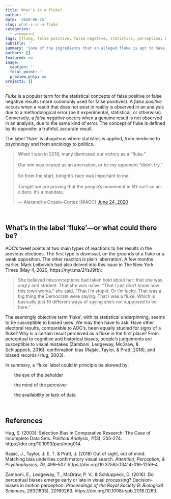 ```yaml
---
title: What's in a fluke?
author: ''
date: '2020-06-25'
slug: what-s-in-a-fluke
categories:
  - viewpoint
tags: [fluke, false positive, false negative, statistics, perception, bias]
subtitle: ''
summary: 'Some of the ingredients that an alleged fluke is apt to have are: the eye of the beholder, the mind of the perceiver, the voice of the voiceful.'
authors: []
featured: no
image:
  caption: ''
  focal_point: ''
  preview_only: no
projects: []
---
```



*Fluke* is a popular term for the statistical concepts of false positive or false negative results (more commonly used for false positives). A *false positive* occurs when a result that does not exist in reality is observed in an analysis due to a methodological error (be it experimental, statistical, or otherwise). Conversely, a *false negative* occurs when a genuine result is not observed in an analysis, due to the same kind of error. The concept of fluke is defined by its opposite: a truthful, accurate result.

The label 'fluke' is ubiquitous where statistics is applied, from medicine to psychology and from sociology to politics.

<blockquote class="twitter-tweet"><p lang="en" dir="ltr">When I won in 2018, many dismissed our victory as a “fluke.”<br><br>Our win was treated as an aberration, or bc my opponent “didn’t try.”<br><br>So from the start, tonight’s race was important to me.<br><br>Tonight we are proving that the people’s movement in NY isn’t an accident. It‘s a mandate.</p>&mdash; Alexandria Ocasio-Cortez (@AOC) <a href="https://twitter.com/AOC/status/1275618050134474761?ref_src=twsrc%5Etfw">June 24, 2020</a></blockquote> <script async src="https://platform.twitter.com/widgets.js" charset="utf-8"></script>

<br>

## What's in the label 'fluke'---or what could there be?

AOC's tweet points at two main types of reactions to her results in the previous elections. The first type is dismissal, on the grounds of a fluke or a weak opposition. The other reaction is plain 'aberration'. A few months earlier, Mark Leibovich had also delved into this issue in The New York Times (May 4, 2020, https://nyti.ms/2YsJ9fb):

> She believed misconceptions had taken hold about her: that she was angry and strident. That she was naïve. “That I just don’t know how this town works,” she said. “That I’m stupid. Or I’m lucky. That was a big thing the Democrats were saying. That I was a fluke. Which is basically just 10 different ways of saying she’s not supposed to be here.”

The seemingly objective term 'fluke', with its statistical underpinning, seems to be susceptible to biased uses. We may then have to ask: Have other electoral results, comparable to AOC's, been equally studied for signs of a fluke? Why is a certain result perceived as a fluke in the first place? From perceptual to cognitive and historical biases, people's judgements  are susceptible to visual mistakes (Zamboni, Ledgeway, McGraw, & Schluppeck, 2016), confirmation bias (Rajsic, Taylor, & Pratt, 2018), and biased records (Hug, 2003).

In summary, a 'fluke' label could in principle be skewed by:

<div style = 'padding-left: 20px;'>

<i class="fas fa-eye"></i> &nbsp; the eye of the beholder

<i class="fas fa-brain"></i> &nbsp; the mind of the perceiver

<i class="far fa-newspaper"></i> &nbsp; the availability or lack of data

</div>

<br>

## References

Hug, S. (2003). Selection Bias in Comparative Research: The Case of Incomplete Data Sets. *Political Analysis, 11*(3), 255-274. https://doi.org/10.1093/pan/mpg014.

Rajsic, J., Taylor, J. E. T. & Pratt, J. (2018) Out of sight, out of mind: Matching bias underlies confirmatory visual search. *Attention, Perception, & Psychophysics, 79*, 498–507. https://doi.org/10.3758/s13414-016-1259-4.

Zamboni, E., Ledgeway, T., McGraw, P. V., & Schluppeck, D. (2016). Do perceptual biases emerge early or late in visual processing? Decision-biases in motion perception. *Proceedings of the Royal Society B: Biological Sciences, 283*(1833), 20160263. https://doi.org/10.1098/rspb.2016.0263.

<br>
